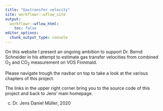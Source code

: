 ```yaml
---
title: "Gastransfer velocity"
site: workflowr::wflow_site
output:
  workflowr::wflow_html:
    toc: false
editor_options:
  chunk_output_type: console
---
```


On this website I present an ongoing ambition to  support Dr. Bernd Schneider in his attempt to estimate gas transfer velocities from combined O~2~ and CO~2~ measurement on VOS Finnmaid.

Please navigate trough the navbar on top to take a look at the various chapters of this project.

The links in the upper right corner bring you to the source code of this project and back to Jens' main homepage.

(c) Dr. Jens Daniel Müller, 2020
